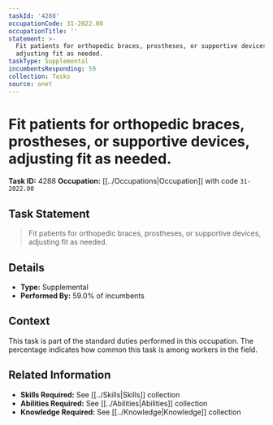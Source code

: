 ```yaml
---
taskId: '4288'
occupationCode: 31-2022.00
occupationTitle: ''
statement: >-
  Fit patients for orthopedic braces, prostheses, or supportive devices,
  adjusting fit as needed.
taskType: Supplemental
incumbentsResponding: 59
collection: Tasks
source: onet
---
```

# Fit patients for orthopedic braces, prostheses, or supportive devices, adjusting fit as needed.

**Task ID:** 4288
**Occupation:** [[../Occupations|Occupation]] with code `31-2022.00`

## Task Statement

> Fit patients for orthopedic braces, prostheses, or supportive devices, adjusting fit as needed.

## Details

- **Type:** Supplemental
- **Performed By:** 59.0% of incumbents

## Context

This task is part of the standard duties performed in this occupation. The percentage indicates how common this task is among workers in the field.

## Related Information

- **Skills Required:** See [[../Skills|Skills]] collection
- **Abilities Required:** See [[../Abilities|Abilities]] collection
- **Knowledge Required:** See [[../Knowledge|Knowledge]] collection
